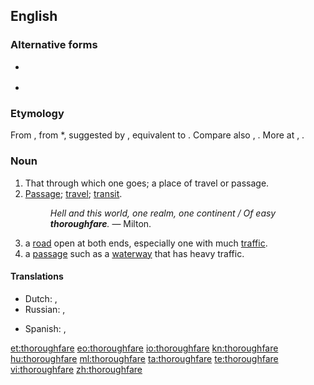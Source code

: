 ==English==

===Alternative forms===
* {{l|en|thoroughfair}} {{qualifier|obsolete}}
* {{l|en|thorowfair}} {{qualifier|obsolete}}

===Etymology===
From {{etyl|enm}} {{term|thurghfare|lang=enm}}, from {{etyl|ang}} *{{term||þurhfaru|a thoroughfare, passage through|lang=ang}}, suggested by {{term|þurhfaran||to go through, go over, traverse, pierce, pass through, pass beyond, transcend, penetrate|lang=ang}}, equivalent to {{prefix|thorough|fare}}. Compare also {{etyl|ang|-}} {{term|þurhfær||an inner secret place|lang=ang}}, {{etyl|de|-}} {{term|Durchfahrt||passage through, thoroughfare|lang=de}}. More at {{l|en|thorough}}, {{l|en|fare}}.

===Noun===
{{en-noun}}
# That through which one goes; a place of travel or passage.
# [[passage|Passage]]; [[travel]]; [[transit]].
#: ''Hell and this world, one realm, one continent / Of easy '''thoroughfare'''.'' ― Milton.
# a [[road]] open at both ends, especially one with much [[traffic]].
# a [[passage]] such as a [[waterway]] that has heavy traffic.

====Translations====
{{trans-top|a road open at both ends, especially one with much traffic}}
* Dutch: {{t|nl|doorgangsweg|m}}, {{t|nl|doorgaande weg}}
* Russian: {{t+|ru|магистраль|f}}, {{t|ru|оживлённая дорога|f}}
{{trans-mid}}
* Spanish: {{t|es|vía pública|f}}, {{t|es|vía de comunicación|f}}
{{trans-bottom}}

{{trans-top|a passage such as a waterway that has heavy traffic}}
{{trans-mid}}
{{trans-bottom}}

[[et:thoroughfare]]
[[eo:thoroughfare]]
[[io:thoroughfare]]
[[kn:thoroughfare]]
[[hu:thoroughfare]]
[[ml:thoroughfare]]
[[ta:thoroughfare]]
[[te:thoroughfare]]
[[vi:thoroughfare]]
[[zh:thoroughfare]]